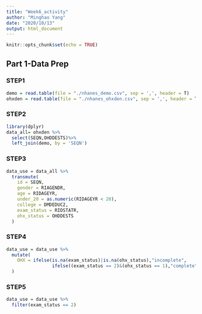 ---
title: "Week6_activity"
author: "Minghao Yang"
date: "2020/10/13"
output: html_document
---

```{r setup, include=FALSE}
knitr::opts_chunk$set(echo = TRUE)
```

## Part 1-Data Prep

### STEP1

```{r dataload}
demo = read.table(file = "./nhanes_demo.csv", sep = ',', header = T)
ohxden = read.table(file = "./nhanes_ohxden.csv", sep = ',', header = T)
```

### STEP2

```{r pressure, echo=FALSE}
library(dplyr)
data_all= ohxden %>%
  select(SEQN,OHDDESTS)%>%
  left_join(demo, by = 'SEQN')
```

### STEP3

```{r}
data_use = data_all %>%
  transmute(
    id = SEQN,
    gender = RIAGENDR,
    age = RIDAGEYR,
    under_20 = as.numeric(RIDAGEYR < 20),
    college = DMDEDUC2,
    exam_status = RIDSTATR,
    ohx_status = OHDDESTS
  )
```


### STEP4

```{r}
data_use = data_use %>%
  mutate(
    OHX = ifelse(is.na(exam_status)|is.na(ohx_status),"incomplete",
                 ifelse((exam_status == 2)&(ohx_status == 1),"complete","incomplete"))
  )
```

### STEP5

```{r}
data_use = data_use %>%
  filter(exam_status == 2)

```
